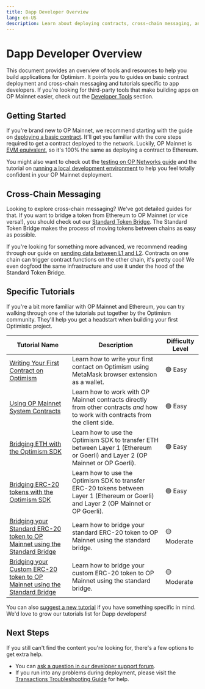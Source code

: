 ```yaml
---
title: Dapp Developer Overview
lang: en-US
description: Learn about deploying contracts, cross-chain messaging, and tutorials to help you build applications for Optimism.
---
```


# Dapp Developer Overview

This document provides an overview of tools and resources to help you build applications for Optimism. It points you to guides on basic contract deployment and cross-chain messaging and tutorials specific to app developers.
If you're looking for third-party tools that make building apps on OP Mainnet easier, check out the [Developer Tools](/tools/overview) section.

## Getting Started

If you're brand new to OP Mainnet, we recommend starting with the guide on [deploying a basic contract](/getting-started-op-mainnet).
It'll get you familiar with the core steps required to get a contract deployed to the network.
Luckily, OP Mainnet is [EVM equivalent](https://medium.com/ethereum-optimism/introducing-evm-equivalence-5c2021deb306), so it's 100% the same as deploying a contract to Ethereum.

You might also want to check out the [testing on OP Networks guide](testing) and the tutorial on [running a local development environment](/testing/dev-node) to help you feel totally confident in your OP Mainnet deployment.

## Cross-Chain Messaging

Looking to explore cross-chain messaging? We've got detailed guides for that.
If you want to bridge a token from Ethereum to OP Mainnet (or vice versa!), you should check out our [Standard Token Bridge](bridging/standard-bridge).
The Standard Token Bridge makes the process of moving tokens between chains as easy as possible.

If you're looking for something more advanced, we recommend reading through our guide on [sending data between L1 and L2](bridging/messaging).
Contracts on one chain can trigger contract functions on the other chain, it's pretty cool!
We even dogfood the same infrastructure and use it under the hood of the Standard Token Bridge.

## Specific Tutorials

If you're a bit more familiar with OP Mainnet and Ethereum, you can try walking through one of the tutorials put together by the Optimism community.
They'll help you get a headstart when building your first Optimistic project. 

| Tutorial Name | Description | Difficulty Level | 
| ------------- | ----------- | -----------------|
| [Writing Your First Contract on Optimism](tutorials/first-contract) | Learn how to write your first contact on Optimism using MetaMask browser extension as a wallet. | 🟢 Easy |
| [Using OP Mainnet System Contracts](tutorials/system-contracts) | Learn how to work with OP Mainnet contracts directly from other contracts *and* how to work with contracts from the client side. | 🟢 Easy |
| [Bridging ETH with the Optimism SDK](tutorials/cross-dom-bridge-eth) | Learn how to use the Optimism SDK to transfer ETH between Layer 1 (Ethereum or Goerli) and Layer 2 (OP Mainnet or OP Goerli). | 🟢 Easy |
| [Bridging ERC-20 tokens with the Optimism SDK](tutorials/cross-dom-bridge-erc20) | Learn how to use the Optimism SDK to transfer ERC-20 tokens between Layer 1 (Ethereum or Goerli) and Layer 2 (OP Mainnet or OP Goerli). | 🟢 Easy |
| [Bridging your Standard ERC-20 token to OP Mainnet using the Standard Bridge](tutorials/standard-bridge-standard-token) | Learn how to bridge your standard ERC-20 token to OP Mainnet using the standard bridge. | 🟡 Moderate |
| [Bridging your Custom ERC-20 token to OP Mainnet using the Standard Bridge](tutorials/standard-bridge-custom-token) | Learn how to bridge your custom ERC-20 token to OP Mainnet using the standard bridge. | 🟡 Moderate |

You can also [suggest a new tutorial](https://github.com/ethereum-optimism/docs/issues/new?assignees=&labels=tutorial%2Cdocumentation%2Ccommunity-request&projects=&template=suggest_tutorial.yaml&title=%5BTUTORIAL%5D+Add+PR+title) if you have something specific in mind. We'd love to grow our tutorials list for Dapp developers! 

## Next Steps

If you still can't find the content you're looking for, there's a few options to get extra help. 
*   You can [ask a question in our developer support forum](https://github.com/ethereum-optimism/developers/discussions).
*   If you run into any problems during deployment, please visit the [Transactions Troubleshooting Guide](troubleshooting) for help.

